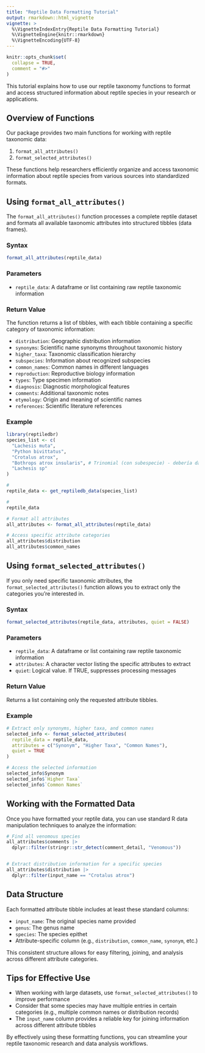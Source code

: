 ```yaml
---
title: "Reptile Data Formatting Tutorial"
output: rmarkdown::html_vignette
vignette: >
  %\VignetteIndexEntry{Reptile Data Formatting Tutorial}
  %\VignetteEngine{knitr::rmarkdown}
  %\VignetteEncoding{UTF-8}
---
```


```r
knitr::opts_chunk$set(
  collapse = TRUE,
  comment = "#>"
)
```


This tutorial explains how to use our reptile taxonomy functions to format and access structured information about reptile species in your research or applications.

## Overview of Functions

Our package provides two main functions for working with reptile taxonomic data:

1. `format_all_attributes()`
2. `format_selected_attributes()`

These functions help researchers efficiently organize and access taxonomic information about reptile species from various sources into standardized formats.

## Using `format_all_attributes()`

The `format_all_attributes()` function processes a complete reptile dataset and formats all available taxonomic attributes into structured tibbles (data frames).

### Syntax

```r
format_all_attributes(reptile_data)
```

### Parameters

- `reptile_data`: A dataframe or list containing raw reptile taxonomic information

### Return Value

The function returns a list of tibbles, with each tibble containing a specific category of taxonomic information:

- `distribution`: Geographic distribution information
- `synonyms`: Scientific name synonyms throughout taxonomic history
- `higher_taxa`: Taxonomic classification hierarchy
- `subspecies`: Information about recognized subspecies
- `common_names`: Common names in different languages
- `reproduction`: Reproductive biology information
- `types`: Type specimen information
- `diagnosis`: Diagnostic morphological features
- `comments`: Additional taxonomic notes
- `etymology`: Origin and meaning of scientific names
- `references`: Scientific literature references

### Example

```r
library(reptiledbr)
species_list <- c(
  "Lachesis muta",
  "Python bivittatus",
  "Crotalus atrox",
  "Bothrops atrox insularis", # Trinomial (con subespecie) - debería dar error
  "Lachesis sp"
)

# 
reptile_data <- get_reptiledb_data(species_list)

# 
reptile_data

# Format all attributes
all_attributes <- format_all_attributes(reptile_data)

# Access specific attribute categories
all_attributes$distribution
all_attributes$common_names
```

## Using `format_selected_attributes()`

If you only need specific taxonomic attributes, the `format_selected_attributes()` function allows you to extract only the categories you're interested in.

### Syntax

```r
format_selected_attributes(reptile_data, attributes, quiet = FALSE)
```

### Parameters

- `reptile_data`: A dataframe or list containing raw reptile taxonomic information
- `attributes`: A character vector listing the specific attributes to extract
- `quiet`: Logical value. If TRUE, suppresses processing messages

### Return Value

Returns a list containing only the requested attribute tibbles.

### Example

```r
# Extract only synonyms, higher taxa, and common names
selected_info <- format_selected_attributes(
  reptile_data = reptile_data,
  attributes = c("Synonym", "Higher Taxa", "Common Names"),
  quiet = TRUE
)

# Access the selected information
selected_info$Synonym
selected_info$`Higher Taxa`
selected_info$`Common Names`
```

## Working with the Formatted Data

Once you have formatted your reptile data, you can use standard R data manipulation techniques to analyze the information:

```r
# Find all venomous species
all_attributes$comments |> 
  dplyr::filter(stringr::str_detect(comment_detail, "Venomous"))


# Extract distribution information for a specific species
all_attributes$distribution |>
  dplyr::filter(input_name == "Crotalus atrox")
```

## Data Structure

Each formatted attribute tibble includes at least these standard columns:

- `input_name`: The original species name provided
- `genus`: The genus name
- `species`: The species epithet
- Attribute-specific column (e.g., `distribution`, `common_name`, `synonym`, etc.)

This consistent structure allows for easy filtering, joining, and analysis across different attribute categories.

## Tips for Effective Use

- When working with large datasets, use `format_selected_attributes()` to improve performance
- Consider that some species may have multiple entries in certain categories (e.g., multiple common names or distribution records)
- The `input_name` column provides a reliable key for joining information across different attribute tibbles

By effectively using these formatting functions, you can streamline your reptile taxonomic research and data analysis workflows.
